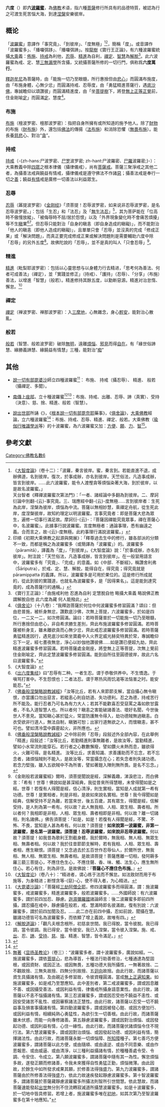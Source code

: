 {{Other uses list|佛教術語「六度」|與全球暖化相關的書|改變世界的6℃|六度音|六度音程}}
{{Parami|float=right}}
{{佛教}}
'''六度'''（{{lang-sa|{{IAST|ṣaḍ-pāramitā}}}}）即'''六[[波羅蜜|波羅蜜]]'''，為[[佛教|佛教]]术语，指六種[[菩薩|菩薩]]修行所具有的品德特質，被認為行之可渡生死苦惱大海，到達[[涅槃|涅槃]]安樂彼岸。

== 概论 ==
「[[波羅蜜|波羅蜜]]」意譯作「事究竟」、「到彼岸」、「度無極」<ref>《[[大智度論|大智度論]]》（卷十二）：「波羅，秦言彼岸。蜜，秦言到。若能直進不退，成辦佛道，名到彼岸。復次，於事成辦，亦名到彼岸。天竺俗法，凡造事成辦，皆言到彼岸。……此六波羅蜜，能令人渡慳貪等煩惱染著大海，到於彼岸，以是故名波羅蜜。」<br/>
天台智者《釋禪波羅蜜次第法門》：「一者、諸經論中多翻為到彼岸。二、摩訶衍論中別翻-{云}-事究竟。三、瑞應經中翻-{云}-度無極……言到彼岸者：生死為此岸，涅槃為彼岸，煩惱為中流。菩薩以無相妙慧，乘禪定舟航，從生死此岸，度涅槃彼岸，故知約理定以明波羅蜜。言事究竟者：即是菩薩大悲為眾生，遍修一切事行滿足故。摩訶衍-{云}-：『菩薩因禪能究竟眾事，禪在菩薩心中，名波羅蜜』。此據事行說波羅蜜。言度無極者：通論事理，悉有幽遠之義。合而言之，故-{云}-度無極。此約事理行滿說波羅蜜。」
</ref><ref>印順《初期大乘佛教之起源與開展》：「釋尊過去生中的修行，雖各部派的分類不一致，而都是稱之為波羅蜜多（或簡譯為「波羅蜜」）的。波羅蜜多（pāramitā），譯義為「度」，「到彼岸」。《大智度論》說：「於事成辦，亦名到彼岸」。附注說：「天竺俗法，凡造事成辦，皆言到彼岸」。在一般習用語言中，波羅蜜多有「究竟」、「完成」的意義。如《中部．不斷經》，稱讚舍利弗（Śāriputra），於戒、定、慧、解脫，能得自在，得究竟；得究竟就是 pāramippatta 的義譯。所以，波羅蜜多是可用於果位的。這是修行所成就的，從此到彼的實踐道，也就名為波羅蜜多，是「因得果名」。這是能到達究竟的，成為菩薩行的通稱。」</ref>，簡稱「度」。或音譯作「波羅蜜多」、「播囉弭跢」、「播囉弭諦」。按[[龍樹|龍樹]]《寶行王正論》，有六種波羅蜜統攝[[大乘|大乘]]義：[[佈施|佈施]]、[[持戒|持戒]]為利他，[[忍辱|忍辱]]、[[精進|精進]]為自利，[[禪定|禪定]]、[[智慧_(佛教)|智慧]]為[[解脫|解脫]]<ref>《寶行王正論》：「由施戒利他  忍進為自利  定慧脫自他  略攝大乘義  略說佛正教  謂解脫自他  此六度為藏  何人能撥此」</ref>。此六波羅蜜為戒、定、慧[[三無漏學|三無漏學]]所含攝，又統攝菩薩所修的一切行門，俱称爲'''六度萬行'''。

[[釋迦牟尼|釋迦牟尼]]為菩薩時，由「能施一切乃至眼髓，所行惠捨但由[[悲_(佛教)|悲心]]」而圓滿布施度，由「布施身體，心無少忿」而圓滿持戒、忍辱度，由「勇猛精進菩薩行，遇[[提舍佛|底沙佛]]，專誠瞻仰以頌讚彼」而圓滿精進度，由「坐[[菩提樹|菩提樹]]下，將登[[無上正等正覺|無上正等正覺]]前，住金剛喻[[三昧|定]]」而圓滿[[禪那|定]]、慧度<ref>《[[俱舍论|俱舍论]]》（十八卷）：“我釋迦菩薩於何位中何波羅蜜多修習圓滿？頌曰：但由悲普施，被析身無忿，讚歎底沙佛，次無上菩提，六波羅蜜多，於如是四位，一二又一二，如次修圓滿。論曰：若時菩薩普於一切能施一切乃至眼髓，所行惠捨但由悲心，非自希求勝生差別，齊此布施波羅蜜多修習圓滿。若時菩薩被析身支，雖未離欲貪而心無少忿，齊此戒忍波羅蜜多修習圓滿。若時菩薩勇猛精進因行，遇見底沙如來坐寶龕中入火界定威光赫奕特異於常，專誠瞻仰忘下一足，經七晝夜無怠，淨心以妙伽他讚彼佛……如是讚已便超九劫，齊此精進波羅蜜多修習圓滿。若時菩薩處金剛座，將登無上正等菩提，次無上覺前住金剛喻定，齊此定慧波羅蜜多修習圓滿。能到自所往至圓德彼岸，故此六名曰波羅蜜多。”</ref>。

=== 布施 ===
{{main|布施}}
[[布施|布施]]（檀波罗密、檀那波罗密）：指把自身所擁有或所知道的施予他人。除了[[財物|財物]]的布施（[[財布施|財布施]]）外，還包括[[佛法|佛法]]的傳揚（[[法布施|法布施]]）和消除恐懼（[[無畏布施|無畏布施]]）。能長養[[慈悲|慈悲]]心、對治“[[貪_(佛教)|貪]]”。

=== 持戒 ===
{{main|持戒}}
[[持戒|持戒]]（-{zh-hans:尸波罗密、[[尸罗|尸罗]]波罗密; zh-hant:尸波羅密、[[尸羅|尸羅]]波羅密;}-）：大乘教義中除[[佛教制度|四眾]]之根本律儀（攝律儀戒），尚有[[菩薩戒|菩薩戒]]。菩薩三聚淨戒之其他二者，為攝善法戒與饒益有情戒，攝律儀戒是遵守佛法不作諸[[惡_(佛教)|惡]]；攝善法戒是奉行一切之[[善_(佛教)|善]]；饒益[[有情|有情]]戒是廣修一切善法以利益眾生。

=== 忍辱 ===
{{main|忍辱}}
[[忍辱|忍辱]]（羼提波罗密）《[[金刚经|金刚经]]》「须菩提！忍辱波罗密，如来说非忍辱波罗密，是名忍辱波罗密。」：包括「生忍」和「法忍」及「[[無生法忍|無生法忍]]」<ref>《大智度論》</ref>，其为菩萨能在「位高時不傲慢放縱」、「被侮辱時不屈/居於怨恨」以及「外界現象變化時不會痛苦煩擾」等不生[[瞋_(佛教)|瞋]]業<ref>《[[出六度集经|出六度集经]]》曰“忍辱有二种。一者生忍。谓于恭敬供养中。不生憍逸。于嗔骂打害中。不生怨恨也；二者法忍。谓于寒热风雨饥渴等法恼害之时。能安能忍。”</ref><ref>《[[佛垂般涅槃略說教誡經|佛垂般涅槃略說教誡經]]》「汝等比丘，若有人來節節支解，當自攝心無令瞋恨，亦當護口勿出惡言，若縱恚心則自妨道、失功德利。忍之為德，持戒苦行所不能及。能行忍者乃可名為有力大人；若其不能歡喜忍受惡罵之毒如飲甘露者，不名入道智慧人也。所以者何？瞋恚之害能破諸善法、壞好名聞，今世後世人不憙見。當知瞋心甚於猛火，常當防護無令得入，劫功德賊無過瞋恚。白衣受欲非行道人，無法自制，瞋猶可恕；出家行道無欲之人，而懷瞋恚，甚不可也。譬如清冷雲中霹靂起火，非所應也。</ref>。但忍辱只能對治「自身的瞋恚（即自身造成的瞋礙)」，而不能對治「他人的瞋恚（即他人造成的瞋礙)」，且單單只會「忍辱」並沒真的完成「修成正果」或「解決問題」，而真正要完成修成正果或解決問題則是需要輔助六度中除「忍辱」的另外五度<ref>《[[佛垂般涅槃略說教誡經|佛垂般涅槃略說教誡經]]》之中除前例「忍辱」段敍述外全部內容，在此舉例「精進」段敍述：「汝等比丘，若勤精進則事無難者，是故汝等，當勤精進，譬如小水常流則能穿石。若行者之心數數懈廢，譬如鑽火未熱而息，雖欲得火，火難可得。是名精進。 汝等比丘，求善知識、求善護助而不忘念，若不忘念者，諸煩惱賊則不能入，是故汝等，常當攝念在心；若失念者則失諸功德。若念力堅強，雖入五欲賊中不為所害，譬如著鎧入陣則無所畏。是名不忘念。」</ref>。故佛陀說的「忍辱」，並不是真的叫人「只會忍辱」<ref>《金剛般若波羅蜜經》爾時，須菩提聞說是經，深解義趣，涕淚悲泣，而白佛言：「希有！世尊！佛說如是甚深經典，我從昔來所得慧眼，未曾得聞如是之經。世尊！若復有人得聞是經，信心清淨，則生實相，當知是人成就第一希有功德。世尊！是實相者，則是非相，是故如來說名實相。世尊！我今得聞如是經典，信解受持不足為難，若當來世，後五百歲，其有眾生，得聞是經，信解受持，是人則為第一希有。何以故？此人無我相、人相、眾生相、壽者相。所以者何？我相即是非相，人相、眾生相、壽者相即是非相。何以故？離一切諸相，則名諸佛。」佛告須菩提：「如是，如是！若復有人得聞是經，不驚、不怖、不畏，當知是人甚為希有。何以故？須菩提！'''如來說第一波羅蜜，非第一波羅蜜，是名第一波羅蜜。須菩提！忍辱波羅蜜，如來說非忍辱波羅蜜。'''何以故？須菩提！如我昔為歌利王割截身體，我於爾時，無我相、無人相、無眾生相、無壽者相。何以故？我於往昔節節支解時，若有我相、人相、眾生相、壽者相，應生瞋恨。須菩提！又念過去於五百世作忍辱仙人，於爾所世，無我相、無人相、無眾生相、無壽者相。是故須菩提！菩薩應離一切相，發阿耨多羅三藐三菩提心，不應住色生心，不應住聲、香、味、觸、法生心，應生無所住心。若心有住，則為非住。是故佛說：『'''菩薩心不應住色布施'''。』</ref>。

=== 精進 ===
{{main|精進}}
[[精進|精進]]（毗梨耶波罗密）：包括以心靈思想与以身體力行去精进，「思考何為善法、何者可成善法」（禪定），並「實踐並修正」（持戒）、「護持」（忍辱）、「分享」（布施）善法，以增進「智慧」（般若）。精進修持其餘五度，以勤断惡源。精進对治怠惰、懈怠。<ref>《[[大智度论|大智度论]]》（卷八十）：“精进者，谓心练于法而不懈怠。如法致财而用于布施等，为身精进；断悭贪等-{惡}-心，使不得入者，为心精进。</ref>

=== 禪定 ===
{{main|禪那}}

[[禪定|禪定]]（禅波罗密、禅那波罗密）：入[[三摩地|三摩地]]，心無雜念，身心[[輕安|輕安]]，能對治心散亂。

=== 般若 ===
{{main|般若}}
[[般若|般若]]（智慧、般若波罗密）破除[[無明|無明]]，遠離[[煩惱|煩惱]]、[[邪見|邪見]]而得[[自在|自在]]。有「緣世俗諦慧、緣勝義諦慧、緣饒益有情慧」三種，能對治“[[愚痴|痴]]”

==其他==
{{main|波羅蜜}}
* [[說一切有部|說一切有部]][[毘婆沙|毘婆沙]]師立四種波羅蜜<ref>《[[大毘婆沙論|大毘婆沙論]]》：「菩薩經[[三大阿僧祇劫|三劫阿僧企耶]]，修四波羅蜜多而得圓滿，謂：施波羅蜜多，戒波羅蜜多，精進波羅蜜多，般若波羅蜜多。……外國師說：有六波羅蜜多，謂於前四加忍、靜慮。[[迦濕彌羅國|迦濕彌羅國]]諸論師言：後二波羅蜜多即前四所攝，謂忍攝在戒中，靜慮攝在般若，戒、慧滿時即名彼滿故。復有別說：六波羅蜜多，謂於前四加聞及忍。……此二亦在前四中攝，忍如前說，聞攝在慧。雖諸功德皆可名為波羅蜜多，而依顯了增上義說，故唯有四。」</ref>： 布施、 持戒（攝忍辱）、 精進、 般若（攝禪定、多聞）。

* [[南傳上座部|南傳上座部]]，立十種波羅蜜<ref>《[[解脫道論|解脫道論]]》：「觀凡夫根念根所，初慈哀世間。我已得脫，當令彼脫。我已得調，當令彼調。我已得安，當令彼安。我已入涅槃，當令彼入涅槃。施、戒、[[出離|出]]、忍、[[諦|諦]]、[[決意|受持]]、[[慈|慈]]、[[捨|捨]]、精進、智慧，皆令滿足。」</ref><ref>{{cite book|editor=The Ven. Mingun Sayadaw|title=南傳菩薩道|url=http://www.dhammarain.org.tw/books/sou/sou1.htm|access-date=2020-05-30|archive-date=2020-12-05|archive-url=https://web.archive.org/web/20201205220634/http://www.dhammarain.org.tw/books/sou/sou1.htm|dead-url=no}}</ref>：布施、持戒、出離、忍辱、諦（真實）、受持（決意）、慈、捨、精進、般若（智慧）。

* [[說出世部|說出世部]]所誦《{{tsl|en|Mahāvastu|大事}}》，《[[根本說一切有部毘奈耶|根本說一切有部毘奈耶]]藥事》，《[[俱舍論|俱舍論]]》，[[大乘佛教|大乘佛教]]經論，立六種波羅蜜<ref name="波羅蜜">{{cite book|author1=印順|title=初期大乘佛教之起源與開展－第三項 菩薩行──波羅蜜多|url=http://yinshun-edu.org.tw/en/book/export/html/3404|access-date=2020-05-30|archive-date=2020-12-05|archive-url=https://web.archive.org/web/20201205220621/http://yinshun-edu.org.tw/en/book/export/html/3404|dead-url=no}}</ref>：布施、持戒、忍辱、精進、禪定、般若。大乘佛教（[[瑜伽行唯識學派|瑜伽行唯識學派]]等）的十波羅蜜，為六波羅蜜又加：[[方便_(佛教)|方便]]、[[願_(佛教)|願]]、[[力_(佛教)|力]]、[[智_(佛教)|智]]<ref name="diff">[[無著|無著]]《[[显扬圣教论|显扬圣教论]]》（卷三）：“波羅蜜多者，謂十波羅蜜多，廣說如經。一、施波羅蜜多，謂依[[菩提心|菩提心]]，悲為導首，十種法行助善修治，七種通達為堅固根，或因資財、或因正法、或因無畏，五種功德大我所攝性，一無著故捨、二不觀故捨、三無失故捨、四無分別故捨、五[[迴向|迴向]]故捨。由此行故，而諸菩薩以資生具攝諸有情，及由親近多修習故，令彼資糧圓滿，當成[[無上正等正覺|無上正遍知果]]。如施波羅蜜多，如是戒乃至慧應知。此中差別者，第二戒波羅蜜多，謂或因息離不善、或因攝受善法、或因利益有情，律儀戒所攝身語意業性。由此行故，諸菩薩以不恚不惱攝諸有情。第三忍波羅蜜多，謂或因忍受他不饒益不恚性、或因安受諸苦不亂性、或因審察諸法正慧性。由此行故，諸菩薩以忍受一切不饒益事及損害事攝諸有情。第四勤波羅蜜多，謂或因被發心鎧、或因方便加行、或因利益有情，相續純熟心勇猛性，為欲引生一切善根。由此行故，而諸菩薩雖未伏惑，而能一向專修諸善。第五靜慮波羅蜜多，謂或因對治煩惱、或因發起功德、或因利益有情，心住一緣性。由此行故，而諸菩薩伏諸煩惱令住不現行法。第六慧波羅蜜多，謂或因對治煩惱、或因發起功德、或因利益有情，簡擇諸法性。由此行故，而諸菩薩永斷一切煩惱障、[[所知障|所知障]]種子。第七善巧方便波羅蜜多，謂諸菩薩以此方便，或由隨順、或由違逆、或由不同意樂、或由作恩報恩、或由威逼、或由清淨，以三種利益攝諸有情，於種種善處令受、令調、令安住、令成立。第八願波羅蜜多，謂諸菩薩中隨有其一為性。懈怠煩惱多故，遂發正願而修諸善，令我未來獲得自性勇猛正勤，煩惱微薄。由此因故，於餘生中如所發求咸果其願，於修善法得強盛力。第九力波羅蜜多，謂諸菩薩由於所修善法得強盛力，依此力故速疾發起靜慮波羅蜜多。第十智波羅蜜多，謂諸菩薩於菩薩藏靜慮波羅蜜多所攝法則智所引世間慧。依此慧故，而諸菩薩速能發起[[出世間|出世]]無分別不住流轉寂滅道所攝慧波羅蜜多。如是十波羅蜜多，於一切地中皆具修習。若增上者，施波羅蜜多唯在[[十地|初地]]，如其次第乃至智波羅蜜多在第十地應知。”</ref>。

== 參考文獻 ==
{{Wikisourceshas|佛學大辭典/到彼岸|佛學大辭典/五度|佛學大辭典/六度}}
{{Reflist|2}}

[[Category:佛教名數6|Category:佛教名數6]]
